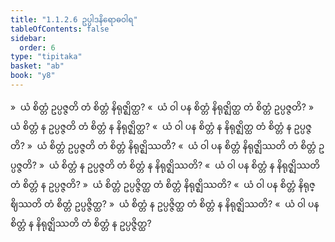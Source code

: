 ```yaml
---
title: "1.1.2.6 ဥပ္ပါဒနိရောဓဝါရ"
tableOfContents: false
sidebar:
  order: 6
type: "tipitaka"
basket: "ab"
book: "y8"
---
```



<DynamicBreadcrumb />

<Division number="30" book="y8" e="ch" v="34" p="294">

<Paragraph number="122" book="y8">
»  ယံ စိတ္တံ ဥပ္ပဇ္ဇတိ တံ စိတ္တံ နိရုဇ္ဈိတ္ထ?
</Paragraph>

<Paragraph number="123" book="y8">
«  ယံ ဝါ ပန စိတ္တံ နိရုဇ္ဈိတ္ထ တံ စိတ္တံ ဥပ္ပဇ္ဇတိ?
</Paragraph>

<Paragraph number="124" book="y8">
»  ယံ စိတ္တံ န ဥပ္ပဇ္ဇတိ တံ စိတ္တံ န နိရုဇ္ဈိတ္ထ?
</Paragraph>

<Paragraph number="125" book="y8">
«  ယံ ဝါ ပန စိတ္တံ န နိရုဇ္ဈိတ္ထ တံ စိတ္တံ န ဥပ္ပဇ္ဇတိ?
</Paragraph>

</Division>
<Division number="31" book="y8" e="ch" v="34" p="294">

<Paragraph number="126" book="y8">
»  ယံ စိတ္တံ ဥပ္ပဇ္ဇတိ တံ စိတ္တံ နိရုဇ္ဈိဿတိ?
</Paragraph>

<Paragraph number="127" book="y8">
«  ယံ ဝါ ပန စိတ္တံ နိရုဇ္ဈိဿတိ တံ စိတ္တံ ဥပ္ပဇ္ဇတိ?
</Paragraph>

<Paragraph number="128" book="y8">
»  ယံ စိတ္တံ န ဥပ္ပဇ္ဇတိ တံ စိတ္တံ န နိရုဇ္ဈိဿတိ?
</Paragraph>

<Paragraph number="129" book="y8">
«  ယံ ဝါ ပန စိတ္တံ န နိရုဇ္ဈိဿတိ တံ စိတ္တံ န ဥပ္ပဇ္ဇတိ?
</Paragraph>

</Division>
<Division number="32" book="y8" e="ch" v="34" p="294">

<Paragraph number="130" book="y8">
»  ယံ စိတ္တံ ဥပ္ပဇ္ဇိတ္ထ တံ စိတ္တံ နိရုဇ္ဈိဿတိ?
</Paragraph>

<Paragraph number="131" book="y8">
«  ယံ ဝါ ပန စိတ္တံ နိရုဇ္ဈိဿတိ တံ စိတ္တံ ဥပ္ပဇ္ဇိတ္ထ?
</Paragraph>

<Paragraph number="132" book="y8">
»  ယံ စိတ္တံ န ဥပ္ပဇ္ဇိတ္ထ တံ စိတ္တံ န နိရုဇ္ဈိဿတိ?
</Paragraph>

<Paragraph number="133" book="y8">
«  ယံ ဝါ ပန စိတ္တံ န နိရုဇ္ဈိဿတိ တံ စိတ္တံ န ဥပ္ပဇ္ဇိတ္ထ?
</Paragraph>
</Division>